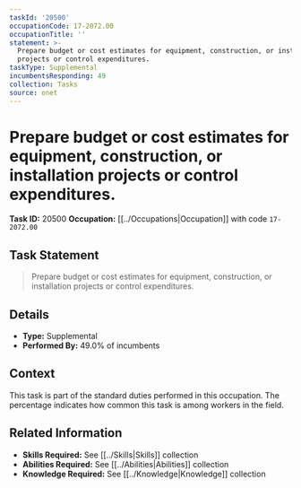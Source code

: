```yaml
---
taskId: '20500'
occupationCode: 17-2072.00
occupationTitle: ''
statement: >-
  Prepare budget or cost estimates for equipment, construction, or installation
  projects or control expenditures.
taskType: Supplemental
incumbentsResponding: 49
collection: Tasks
source: onet
---
```

# Prepare budget or cost estimates for equipment, construction, or installation projects or control expenditures.

**Task ID:** 20500
**Occupation:** [[../Occupations|Occupation]] with code `17-2072.00`

## Task Statement

> Prepare budget or cost estimates for equipment, construction, or installation projects or control expenditures.

## Details

- **Type:** Supplemental
- **Performed By:** 49.0% of incumbents

## Context

This task is part of the standard duties performed in this occupation. The percentage indicates how common this task is among workers in the field.

## Related Information

- **Skills Required:** See [[../Skills|Skills]] collection
- **Abilities Required:** See [[../Abilities|Abilities]] collection
- **Knowledge Required:** See [[../Knowledge|Knowledge]] collection
